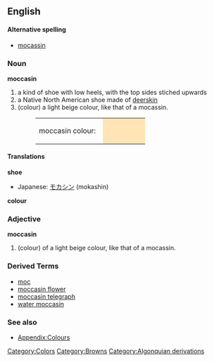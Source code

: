 {{wikipedia}}
==English==

====Alternative spelling====
*[[mocassin]]

===Noun===
'''moccasin'''
#a kind of shoe with low heels, with the top sides stiched upwards
#a Native North American shoe made of [[deerskin]]
#(colour) a light beige colour, like that of a mocassin.
#:<table><tr><td>moccasin colour: &nbsp;</td><td bgcolor="#FFE4B5" width="80">&nbsp; </td></tr></table>

====Translations====

'''shoe'''
{{top}}
*Japanese: [[モカシン]] (mokashin)
{{mid}}
{{bottom}}

'''colour'''
{{top}}
{{mid}}
{{bottom}}

===Adjective===
'''moccasin'''
#(colour) of a light beige colour, like that of a mocassin.

===Derived Terms===
*[[moc]]
*[[moccasin flower]]
*[[moccasin telegraph]]
*[[water moccasin]]

===See also===
*[[Wiktionary_Appendix:Colours|Appendix:Colours]]

[[Category:Colors]]
[[Category:Browns]]
[[Category:Algonquian derivations]]